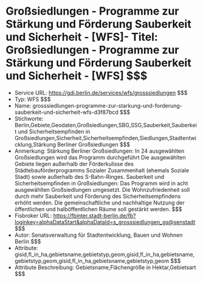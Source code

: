# Großsiedlungen - Programme zur Stärkung und Förderung Sauberkeit und Sicherheit - [WFS]- Titel: Großsiedlungen - Programme zur Stärkung und Förderung Sauberkeit und Sicherheit - [WFS] $$$
- Service URL: https://gdi.berlin.de/services/wfs/grosssiedlungen $$$
- Typ: WFS $$$
- Name: grosssiedlungen-programme-zur-starkung-und-forderung-sauberkeit-und-sicherheit-wfs-d3f87bcd $$$
- Stichworte: Berlin,Gebiete,Geodaten,Großsiedlungen,SBG,SSG,Sauberkeit,Sauberkeit und Sicherheitsempfinden in Großsiedlungen,Sicherheit,Sicherheitsempfinden,Siedlungen,Stadtentwicklung,Stärkung Berliner Großsiedlungen $$$
- Anmerkung: Stärkung Berliner Großsiedlungen: In 24 ausgewählten Großsiedlungen wird das Programm durchgeführt Die ausgewählten Gebiete liegen außerhalb der Förderkulisse des Städtebauförderprogramms Sozialer Zusammenhalt (ehemals Soziale Stadt) sowie außerhalb des S-Bahn-Ringes. Sauberkeit und Sicherheitsempfinden in Großsiedlungen: Das Programm wird in acht ausgewählten Großsiedlungen umgesetzt. Die Wohnzufriedenheit soll durch mehr Sauberkeit und Förderung des Sicherheitsempfindens erhöht werden. Die gemeinschaftliche und nachhaltige Nutzung der öffentlichen und halböffentlichen Räume soll gestärkt werden. $$$
- Fisbroker URL: https://fbinter.stadt-berlin.de/fb?loginkey=alphaDataStart&alphaDataId=s_grosssiedlungen_gs@senstadt $$$
- Autor: Senatsverwaltung für Stadtentwicklung, Bauen und Wohnen Berlin $$$
- Attribute: gisid,fl_in_ha,gebietsname,gebietstyp,geom,gisid,fl_in_ha,gebietsname,gebietstyp,geom,gisid,fl_in_ha,gebietsname,gebietstyp,geom $$$
- Attribute Beschreibung: Gebietsname,Flächengröße in Hektar,Gebietsart $$$
